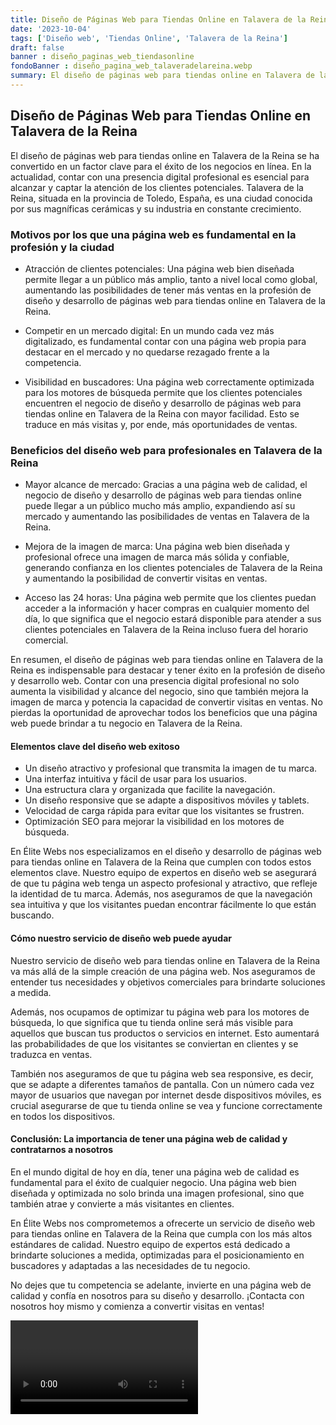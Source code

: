 ```yaml
---
title: Diseño de Páginas Web para Tiendas Online en Talavera de la Reina
date: '2023-10-04'
tags: ['Diseño web', 'Tiendas Online', 'Talavera de la Reina']
draft: false
banner : diseño_paginas_web_tiendasonline
fondoBanner : diseño_pagina_web_talaveradelareina.webp
summary: El diseño de páginas web para tiendas online en Talavera de la Reina se ha convertido en un factor clave para el éxito de los negocios en línea. En la actualidad, contar con una presencia digital profesional es esencial para alcanzar y captar la atención de los clientes potenciales. Talavera de la Reina, situada en la provincia de Toledo, España, es una ciudad conocida por sus magníficas cerámicas y su industria en constante crecimiento.
---
```


## Diseño de Páginas Web para Tiendas Online en Talavera de la Reina

El diseño de páginas web para tiendas online en Talavera de la Reina se ha convertido en un factor clave para el éxito de los negocios en línea. En la actualidad, contar con una presencia digital profesional es esencial para alcanzar y captar la atención de los clientes potenciales. Talavera de la Reina, situada en la provincia de Toledo, España, es una ciudad conocida por sus magníficas cerámicas y su industria en constante crecimiento.

### Motivos por los que una página web es fundamental en la profesión y la ciudad

- Atracción de clientes potenciales: Una página web bien diseñada permite llegar a un público más amplio, tanto a nivel local como global, aumentando las posibilidades de tener más ventas en la profesión de diseño y desarrollo de páginas web para tiendas online en Talavera de la Reina.

- Competir en un mercado digital: En un mundo cada vez más digitalizado, es fundamental contar con una página web propia para destacar en el mercado y no quedarse rezagado frente a la competencia.

- Visibilidad en buscadores: Una página web correctamente optimizada para los motores de búsqueda permite que los clientes potenciales encuentren el negocio de diseño y desarrollo de páginas web para tiendas online en Talavera de la Reina con mayor facilidad. Esto se traduce en más visitas y, por ende, más oportunidades de ventas.

### Beneficios del diseño web para profesionales en Talavera de la Reina

- Mayor alcance de mercado: Gracias a una página web de calidad, el negocio de diseño y desarrollo de páginas web para tiendas online puede llegar a un público mucho más amplio, expandiendo así su mercado y aumentando las posibilidades de ventas en Talavera de la Reina.

- Mejora de la imagen de marca: Una página web bien diseñada y profesional ofrece una imagen de marca más sólida y confiable, generando confianza en los clientes potenciales de Talavera de la Reina y aumentando la posibilidad de convertir visitas en ventas.

- Acceso las 24 horas: Una página web permite que los clientes puedan acceder a la información y hacer compras en cualquier momento del día, lo que significa que el negocio estará disponible para atender a sus clientes potenciales en Talavera de la Reina incluso fuera del horario comercial.

En resumen, el diseño de páginas web para tiendas online en Talavera de la Reina es indispensable para destacar y tener éxito en la profesión de diseño y desarrollo web. Contar con una presencia digital profesional no solo aumenta la visibilidad y alcance del negocio, sino que también mejora la imagen de marca y potencia la capacidad de convertir visitas en ventas. No pierdas la oportunidad de aprovechar todos los beneficios que una página web puede brindar a tu negocio en Talavera de la Reina.

<GifSeo />

<Cta />

#### Elementos clave del diseño web exitoso

- Un diseño atractivo y profesional que transmita la imagen de tu marca.
- Una interfaz intuitiva y fácil de usar para los usuarios.
- Una estructura clara y organizada que facilite la navegación.
- Un diseño responsive que se adapte a dispositivos móviles y tablets.
- Velocidad de carga rápida para evitar que los visitantes se frustren.
- Optimización SEO para mejorar la visibilidad en los motores de búsqueda.

En Élite Webs nos especializamos en el diseño y desarrollo de páginas web para tiendas online en Talavera de la Reina que cumplen con todos estos elementos clave. Nuestro equipo de expertos en diseño web se asegurará de que tu página web tenga un aspecto profesional y atractivo, que refleje la identidad de tu marca. Además, nos aseguramos de que la navegación sea intuitiva y que los visitantes puedan encontrar fácilmente lo que están buscando. 

#### Cómo nuestro servicio de diseño web puede ayudar

Nuestro servicio de diseño web para tiendas online en Talavera de la Reina va más allá de la simple creación de una página web. Nos aseguramos de entender tus necesidades y objetivos comerciales para brindarte soluciones a medida. 

Además, nos ocupamos de optimizar tu página web para los motores de búsqueda, lo que significa que tu tienda online será más visible para aquellos que buscan tus productos o servicios en internet. Esto aumentará las probabilidades de que los visitantes se conviertan en clientes y se traduzca en ventas.

También nos aseguramos de que tu página web sea responsive, es decir, que se adapte a diferentes tamaños de pantalla. Con un número cada vez mayor de usuarios que navegan por internet desde dispositivos móviles, es crucial asegurarse de que tu tienda online se vea y funcione correctamente en todos los dispositivos.

#### Conclusión: La importancia de tener una página web de calidad y contratarnos a nosotros

En el mundo digital de hoy en día, tener una página web de calidad es fundamental para el éxito de cualquier negocio. Una página web bien diseñada y optimizada no solo brinda una imagen profesional, sino que también atrae y convierte a más visitantes en clientes.

En Élite Webs nos comprometemos a ofrecerte un servicio de diseño web para tiendas online en Talavera de la Reina que cumpla con los más altos estándares de calidad. Nuestro equipo de expertos está dedicado a brindarte soluciones a medida, optimizadas para el posicionamiento en buscadores y adaptadas a las necesidades de tu negocio.

No dejes que tu competencia se adelante, invierte en una página web de calidad y confía en nosotros para su diseño y desarrollo. ¡Contacta con nosotros hoy mismo y comienza a convertir visitas en ventas!

<Video />

<CtaBot job='Tiendas Online' city='Talavera de la Reina'/>

<Gmaps query='Talavera de la Reina+españa+maps' />